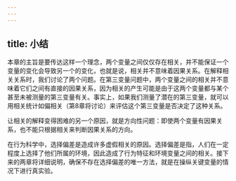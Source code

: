 ```yaml
---
---
---
```

title: 小结
---




本章的主旨是要传达这样一个理念，两个变量之间仅仅存在相关，并不能保证一个变量的变化会导致另一个的变化，也就是说，相关并不意味着因果关系。在解释相关关系时，我们讨论了两个问题。在第三变量问题中，两个变量之间的相关并不意味着它们之间有直接的因果关系，因为相关的产生可能是由于这两个变量都与某个甚至未被测量的第三变量有关。事实上，如果我们测量了潜在的第三变量，就可以用相关统计如偏相关（第8章将讨论）来评估这个第三变量是否决定了这种关系。

让相关的解释变得困难的另一个原因，就是方向性问题：即使两个变量有因果关系，也不能只根据相关来判断因果关系的方向。

在行为科学中，选择偏差是造成许多虚假相关的原因。选择偏差是指，人们在一定程度上选择了他们所属的环境，因此造成了行为特征和环境变量之间的相关。接下来的两章将详细说明，确保不存在选择偏差的唯一方法，就是在操纵关键变量的情况下进行真实验。